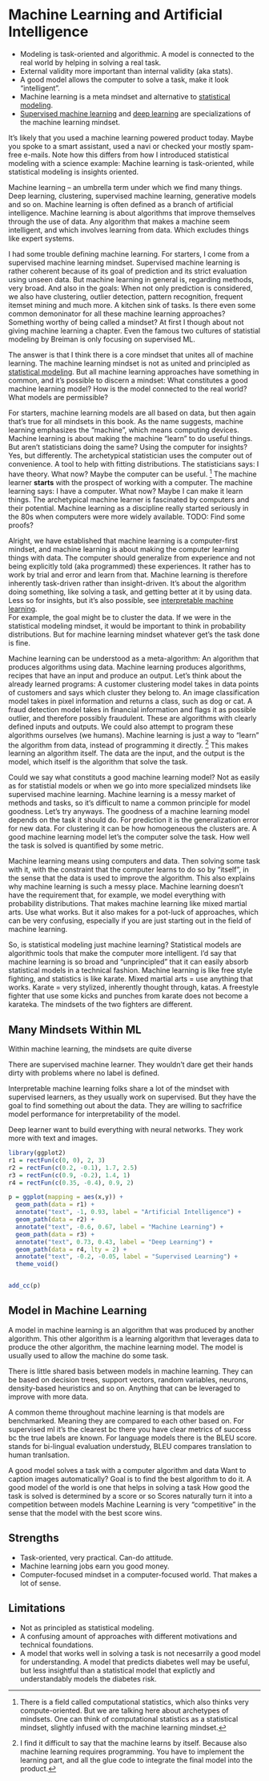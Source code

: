 # Machine Learning and Artificial Intelligence {#machine-learning}

<!-- TODO

* Reread: End of Theory. https://www.wired.com/2008/06/pb-theory/ [@anderson2008end] -> This one is more general and might fit into the model chapter
* Read: https://hal.archives-ouvertes.fr/hal-03474791/
* Recreate Leo Breiman figure from Two cultures
* Create Venn diagram containing: Deep Learning, machine learning, artificial intelligence?, supervised learning 
* CITE Breiman
* Write external vs. internal views

-->


* Modeling is task-oriented and algorithmic. A model is connected to the real world by helping in solving a real task.
* External validity more important than internal validity (aka stats).
* A good model allows the computer to solve a task, make it look "intelligent".
* Machine learning is a meta mindset and alternative to [statistical modeling](#statistical-ml). 
* [Supervised machine learning](#supervised-ml) and [deep learning](#deep-learning) are specializations of the machine learning mindset.


<!-- motivational introduction -->
It's likely that you used a machine learning powered product today.
Maybe you spoke to a smart assistant, used a navi or checked your mostly spam-free e-mails.
Note how this differs from how I introduced statistical modeling with a science example:
Machine learning is task-oriented, while statistical modeling is insights oriented.

<!-- ml is many things -->
Machine learning -- an umbrella term under which we find many things.
Deep learning, clustering, supervised machine learning, generative models and so on.
Machine learning is often defined as a branch of artificial intelligence.
Machine learning is about algorithms that improve themselves through the use of data.
Any algorithm that makes a machine seem intelligent, and which involves learning from data.
Which excludes things like expert systems.

<!-- not it's own mindset  -->
I had some trouble defining machine learning.
For starters, I come from a supervised machine learning mindset.
Supervised machine learning is rather coherent because of its goal of prediction and its strict evaluation using unseen data.
But machine learning in general is, regarding methods, very broad.
And also in the goals: When not only prediction is considered, we also have clustering, outlier detection, pattern recognition, frequent itemset mining and much more.
A kitchen sink of tasks.
Is there even some common demoninator for all these machine learning approaches?
Something worthy of being called a mindset?
At first I though about not giving machine learning a chapter.
Even the famous two cultures of statistial modeling by Breiman is only focusing on supervised ML.

<!-- yes, ml has core mindset -->
The answer is that I think there is a core mindset that unites all of machine learning.
The machine learning mindset is not as united and principled as [statistical modeling](#statistical-modeling).
But all machine learning approaches have something in common, and it's possible to discern a mindset: What constitutes a good machine learning model?
How is the model connected to the real world? What models are permissible?

<!-- ml is computer-driven -->
For starters, machine learning models are all based on data, but then again that's true for all mindsets in this book.
As the name suggests, machine learning emphasizes the "machine", which means computing devices.
Machine learning is about making the machine "learn" to do useful things.
But aren't statisticians doing the same?
Using the computer for insights?
Yes, but differently.
The archetypical statistician uses the computer out of convenience.
A tool to help with fitting distributions.
The statisticians says: I have theory. What now? Maybe the computer can be useful. [^computational-statistics]
The machine learner **starts** with the prospect of working with a computer.
The machine learning says: I have a computer. What now? Maybe I can make it learn things.
The archetypical machine learner is fascinated by computers and their potential.
Machine learning as a discipline really started seriously in the 80s when computers were more widely available. <!-- citation needed. check history paper -->
TODO: Find some proofs?

<!-- ml is task-driven -->
Alright, we have established that machine learning is a computer-first mindset, and machine learning is about making the computer learning things with data.
The computer should generalize from experience and not being explicitly told (aka programmed) these experiences.
It rather has to work by trial and error and learn from that.
Machine learning is therefore inherently task-driven rather than insight-driven.
It's about the algorithm doing something, like solving a task, and getting better at it by using data.
Less so for insights, but it's also possible, see [interpretable machine learning](#interpretable-ml).  
For example, the goal might be to cluster the data.
If we were in the statistical modeling mindset, it would be important to think in probability distributions. But for machine learning mindset whatever get's the task done is fine. 

<!-- learning as meta-algorithm -->
Machine learning can be understood as a meta-algorithm: An algorithm that produces algorithms using data.
Machine learning produces algorithms, recipes that have an input and produce an output.
Let's think about the already learned programs:
A customer clustering model takes in data points of customers and says which cluster they belong to.
An image classification model takes in pixel information and returns a class, such as dog or cat.
A fraud detection model takes in financial information and flags it as possible outlier, and therefore possibly fraudulent.
These are algorithms with clearly defined inputs and outputs.
We could also attempt to program these algorithms ourselves (we humans).
Machine learning is just a way to "learn" the algorithm from data, instead of programming it directly. [^still-programmed]
This makes learning an algorithm itself.
The data are the input, and the output is the model, which itself is the algorithm that solve the task.

<!-- good machine learning model -->
Could we say what constituts a good machine learning model?
Not as easily as for statistial models or when we go into more specialized mindsets like supervised machine learning.
Machine learning is a messy market of methods and tasks, so it's difficult to name a common principle for model goodness.
Let's try anyways.
The goodness of a machine learning model depends on the task it should do.
For prediction it is the generalization error for new data.
For clustering it can be how homogeneous the clusters are.
A good machine learning model let's the computer solve the task.
How well the task is solved is quantified by some metric.


<!-- focus on task means more approaches -->
Machine learning means using computers and data.
Then solving some task with it, with the constraint that the computer learns to do so by "itself", in the sense that the data is used to improve the algorithm.
This also explains why machine learning is such a messy place.
Machine learning doesn't have the requirement that, for example, we model everything with probability distributions.
That makes machine learning like mixed martial arts.
Use what works.
But it also makes for a pot-luck of approaches, which can be very confusing, especially if you are just starting out in the field of machine learning. 

<!-- is statistics ml -->
So, is statistical modeling just machine learning?
Statistical models are algorithmic tools that make the computer more intelligent.
I'd say that machine learning is so broad and "unprincipled" that it can easily absorb statistical models in a technical fashion.
Machine learning is like free style fighting, and statistics is like karate.
Mixed martial arts = use anything that works.
Karate = very stylized, inherently thought through, katas.
A freestyle fighter that use some kicks and punches from karate does not become a karateka.
The mindsets of the two fighters are different.


## Many Mindsets Within ML

Within machine learning, the mindsets are quite diverse

There are supervised machine learner.
They wouldn't dare get their hands dirty with problems where no label is defined.

Interpretable machine learning folks share a lot of the mindset with supervised learners, as they usually work on supervised.
But they have the goal to find something out about the data.
They are willing to sacfrifice model performance for interpretability of the model.

Deep learner want to build everything with neural networks.
They work more with text and images.


```r
library(ggplot2)
r1 = rectFun(c(0, 0), 2, 3)
r2 = rectFun(c(0.2, -0.1), 1.7, 2.5)
r3 = rectFun(c(0.9, -0.2), 1.4, 1)
r4 = rectFun(c(0.35, -0.4), 0.9, 2)

p = ggplot(mapping = aes(x,y)) +
  geom_path(data = r1) + 
  annotate("text", -1, 0.93, label = "Artificial Intelligence") +
  geom_path(data = r2) + 
  annotate("text", -0.6, 0.67, label = "Machine Learning") +
  geom_path(data = r3) + 
  annotate("text", 0.73, 0.43, label = "Deep Learning") +
  geom_path(data = r4, lty = 2) + 
  annotate("text", -0.2, -0.05, label = "Supervised Learning") +
  theme_void()


add_cc(p)
```



## Model in Machine Learning

A model in machine learning is an algorithm that was produced by another algorithm.
This other algorithm is a learning algorithm that leverages data to produce the other algorithm, the machine learning model.
The model is usually used to allow the machine do some task.

There is little shared basis between models in machine learning.
They can be based on decision trees, support vectors, random variables, neurons, density-based heuristics and so on.
Anything that can be leveraged to improve with more data.

A common theme throughout machine learning is that models are benchmarked.
Meaning they are compared to each other based on.
For supervised ml it's the clearest bc there you have  clear metrics of success bc the true labels are known.
For language models there is the BLEU score. stands for bi-lingual evaluation understudy, BLEU compares translation to human tranlsation.

A good model solves a task with a computer algorithm and data
Want to caption images automatically? Goal is to find the best algorithm to do it.
A good model of the world is one that helps in solving a task
How good the task is solved is determined by a score or so
Scores naturally turn it into a competition between models
Machine Learning is very "competitive" in the sense that the model with the best score wins.
 
## Strengths

* Task-oriented, very practical. Can-do attitude.
* Machine learning jobs earn you good money.
* Computer-focused mindset in a computer-focused world. That makes a lot of sense.

## Limitations

* Not as principled as statistical modeling.
* A confusing amount of approaches with different motivations and technical foundations.
* A model that works well in solving a task is not necesarrily a good model for understanding. A model that predicts diabetes well may be useful, but less insightful than a statistical model that explictly and understandably models the diabetes risk.


[^computational-statistics]: There is a field called computational statistics, which also thinks very compute-oriented. But we are talking here about archetypes of mindsets. One can think of computational statistics as a statistical mindset, slightly infused with the machine learning mindset.

[^still-programmed]: I find it difficult to say that the machine learns by itself. Because also machine learning requires programming. You have to implement the learning part, and all the glue code to integrate the final model into the product.

